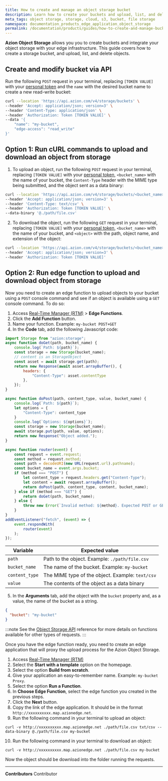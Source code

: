 ```yaml
---
title: How to create and manage an object storage bucket
description: Learn how to create your buckets and upload, list, and delete files in your object storage.
meta_tags: object storage, storage, cloud, s3, bucket, file storage
namespace: documentation_products_edge_application_object_storage
permalink: /documentation/products/guides/how-to-create-and-manage-bucket/
---
```


**Azion Object Storage** allows you you to create buckets and integrate your object storage with your edge infrastructure. This guide covers how to create a storage bucket, and upload, list, and delete objects.

## Create and modify bucket via API

Run the following `POST` request in your terminal, replacing `[TOKEN VALUE]` with your [personal token](/en/documentation/products/guides/personal-tokens/) and the `name` with the desired bucket name to create a new read-write bucket:

```bash
curl --location 'https://api.azion.com/v4/storage/buckets' \
--header 'Accept: application/json; version=3' \
--header 'Content-Type: application/json' \
--header 'Authorization: Token [TOKEN VALUE]' \
--data '{
    "name": "my-bucket",
    "edge-access": "read_write"
}'
```

## Option 1: Run cURL commands to upload and download an object from storage

1. To upload an object, run the following `POST` request in your terminal, replacing `[TOKEN VALUE]` with your [personal token](/en/documentation/products/guides/personal-tokens/), `<bucket_name>` with the name of your bucket, the `Content-Type` header with the MIME type being submitted, and the object sent as a data binary:

```bash
curl --location 'https://api.azion.com/v4/storage/buckets/<bucket_name>/objects/<object-name>' \
--header 'Accept: application/json; version=3' \
--header 'Content-Type: text/csv' \
--header 'Authorization: Token [TOKEN VALUE]' \
--data-binary '@./path/file.csv'
```

2. To download the object, run the following `GET` request in your terminal, replacing `[TOKEN VALUE]` with your [personal token](/en/documentation/products/guides/personal-tokens/), `<bucket_name>` with the name of your bucket, and `<object>` with the path, object name, and extension of the object:

```bash
curl --location 'https://api.azion.com/v4/storage/buckets/<bucket_name>/objects/<object>' \
--header 'Accept: application/json; version=3' \
--header 'Authorization: Token [TOKEN VALUE]'
```

## Option 2: Run edge function to upload and download object from storage

Now you need to create an edge function to upload objects to your bucket using a `POST` console command and see if an object is available using a `GET` console command. To do so:

1. Access [Real-Time Manager (RTM)](https://manager.azion.com/) > **Edge Functions**.
2. Click the **Add Function** button.
3. Name your function. Example: `my-bucket POST+GET`
4. In the **Code** tab, add the following Javascript code: 

```js
import Storage from "azion:storage";
async function doGet(path, bucket_name) {
    console.log(`Path: ${path}`);
    const storage = new Storage(bucket_name);
    // content is an StorageObject
    const asset = await storage.get(path);
    return new Response(await asset.arrayBuffer(), {
        headers: {
            "Content-Type": asset.contentType
        },
    });
}

async function doPost(path, content_type, value, bucket_name) {
    console.log(`Path: ${path}`);
    let options = {
        "Content-Type": content_type
    }
    console.log(`Options: ${options}`);
    const storage = new Storage(bucket_name);
    await storage.put(path, value, options);
    return new Response("Object added.");
}

async function router(event) {
    const request = event.request;
    const method = request.method;
    const path = decodeURI(new URL(request.url).pathname);
    const bucket_name = event.args.bucket;
    if (method === "POST") {
        let content_type = request.headers.get("Content-Type");
        let content = await request.arrayBuffer();
        return doPost(path, content_type, content, bucket_name);
    } else if (method === "GET") {
        return doGet(path, bucket_name);
    } else {
        throw new Error(`Invalid method: ${method}. Expected POST or GET.`);
    }
}
addEventListener("fetch", (event) => {
    event.respondWith(
        router(event)
    );
});
```

| Variable | Expected value |
| --- | --- |
| `path` | Path to the object. Example: `./path/file.csv` |
| `bucket_name` | The name of the bucket. Example: `my-bucket` |
| `content_type` | The MIME type of the object. Example: `text/csv` |
| `value` | The contents of the object as a data binary |

5. In the **Arguments** tab, add the object with the `bucket` property and, as a value, the name of the bucket as a string.

```json
{
  "bucket": "my-bucket"
}
```

:::note
See the [Object Storage API](/en/documentation/devtools/runtime/api-reference/storage/) reference for more details on functions available for other types of requests.
:::

Once you have the edge function ready, you need to create an edge application that will proxy the upload process for the Azion Object Storage.

1. Access [Real-Time Manager (RTM)](https://manager.azion.com/) 
2. Select the **Start with a template** option on the homepage.
3. Select the option **Build from scratch**.
4. Give your application an easy-to-remember name. Example: `my-bucket Proxy`.
5. Select the option **Run a Function**.
6. In **Choose Edge Function**, select the edge function you created in the previous steps.
7. Click the **Next** button.
8. Copy the link of the edge application. It should be in the format `http://xxxxxxxxxx.map.azionedge.net`.
9. Run the following command in your terminal to upload an object:

```
curl -v http://xxxxxxxxxx.map.azionedge.net ./path/file.csv txt/csv --data-binary @./path/file.csv my-bucket
```

10. Run the following command in your terminal to download an object:

```
curl -v http://xxxxxxxxxx.map.azionedge.net ./path/file.csv my-bucket
```

Now the object should be download into the folder running the requests.


---


**Contributors** <ContributorList>Contributor</ContributorList>
